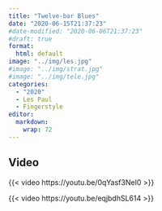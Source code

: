 ```yaml
---
title: "Twelve-bar Blues"
date: "2020-06-15T21:37:23"
#date-modified: "2020-06-06T21:37:23"
#draft: true
format: 
  html: default
image: "../img/les.jpg"
#image: "../img/strat.jpg"
#image: "../img/tele.jpg"
categories:
  - "2020"
  - Les Paul
  - Fingerstyle
editor: 
  markdown: 
    wrap: 72
---
```


## Video

{{< video https://youtu.be/0qYasf3NeI0 >}}

{{< video https://youtu.be/eqjbdhSL614 >}}